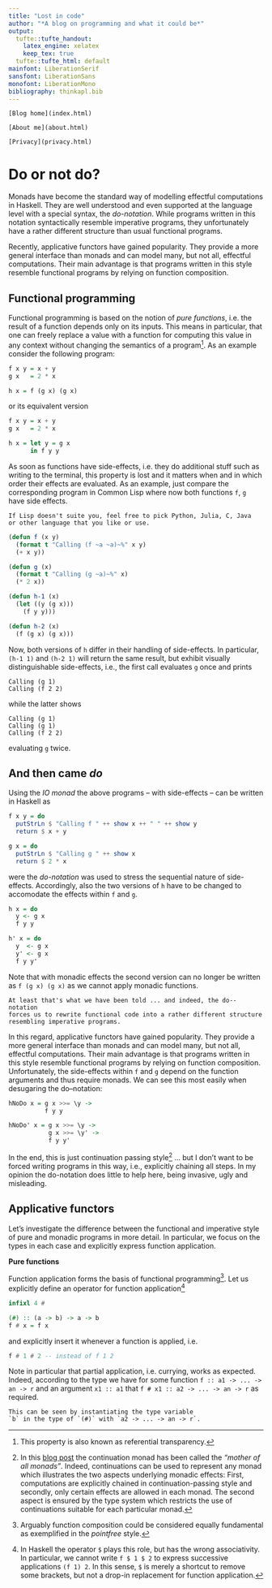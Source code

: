 ```yaml
---
title: "Lost in code"
author: "*A blog on programming and what it could be*"
output:
  tufte::tufte_handout:
    latex_engine: xelatex
    keep_tex: true
  tufte::tufte_html: default
mainfont: LiberationSerif
sansfont: LiberationSans
monofont: LiberationMono
bibliography: thinkapl.bib
---
```


```marginfigure
[Blog home](index.html)

[About me](about.html)

[Privacy](privacy.html)
```

# Do or not do?

Monads have become the standard way of modelling effectful
computations in Haskell. They are well understood and even supported
at the language level with a special syntax, the *do-notation*. While
programs written in this notation syntactically resemble imperative
programs, they unfortunately have a rather different structure than
usual functional programs.

Recently, applicative functors have gained popularity. They provide a
more general interface than monads and can model many, but not all,
effectful computations. Their main advantage is that programs written
in this style resemble functional programs by relying on function
composition.

## Functional programming

Functional programming is based on the notion of *pure functions*,
i.e. the result of a function depends only on its inputs. This means
in particular, that one can freely replace a value with a function for
computing this value in any context without changing the semantics of
a program[^ref]. As an example consider the following program:

[^ref]: This property is also known as referential transparency.

```haskell
f x y = x + y
g x   = 2 * x

h x = f (g x) (g x)
```

or its equivalent version

```haskell
f x y = x + y
g x   = 2 * x

h x = let y = g x
      in f y y
```

As soon as functions have side-effects, i.e. they do additional stuff
such as writing to the terminal, this property is lost and it matters
when and in which order their effects are evaluated. As an example,
just compare the corresponding program in Common Lisp where now both
functions `f`, `g` have side effects.

```marginfigure
If Lisp doesn't suite you, feel free to pick Python, Julia, C, Java
or other language that you like or use.
```

```lisp
(defun f (x y)
  (format t "Calling (f ~a ~a)~%" x y)
  (+ x y))

(defun g (x)
  (format t "Calling (g ~a)~%" x)
  (* 2 x))

(defun h-1 (x)
  (let ((y (g x)))
    (f y y)))

(defun h-2 (x)
  (f (g x) (g x)))
```

Now, both versions of `h` differ in their handling of side-effects. In
particular, `(h-1 1)` and `(h-2 1)` will return the same result, but
exhibit visually distinguishable side-effects, i.e., the first call
evaluates `g` once and prints

```
Calling (g 1)
Calling (f 2 2)
```

while the latter shows

```
Calling (g 1)
Calling (g 1)
Calling (f 2 2)
```

evaluating `g` twice.

## And then came *do*

Using the *IO monad* the above programs -- with side-effects -- can be
written in Haskell as

```haskell
f x y = do
  putStrLn $ "Calling f " ++ show x ++ " " ++ show y
  return $ x + y

g x = do
  putStrLn $ "Calling g " ++ show x
  return $ 2 * x
```

were the *do-notation* was used to stress the sequential nature of
side-effects. Accordingly, also the two versions of `h` have to be
changed to accomodate the effects within `f` and `g`.

```haskell
h x = do
  y <- g x
  f y y

h' x = do
  y  <- g x
  y' <- g x
  f y y'
```

Note that with monadic effects the second version can no longer be
written as `f (g x) (g x)` as we cannot apply monadic functions.

```marginfigure
At least that's what we have been told ... and indeed, the do--notation
forces us to rewrite functional code into a rather different structure
resembling imperative programs.
```

In this regard, applicative functors have gained popularity. They
provide a more general interface than monads and can model many, but
not all, effectful computations. Their main advantage is that programs
written in this style resemble functional programs by relying on
function composition. Unfortunately, the side-effects within `f` and
`g` depend on the function arguments and thus require monads. We can
see this most easily when desugaring the do--notation: 

```haskell
hNoDo x = g x >>= \y ->
          f y y

hNoDo' x = g x >>= \y ->
           g x >>= \y' ->
           f y y' 
```

In the end, this is just continuation passing style[^cps] ... but I
don't want to be forced writing programs in this way, i.e., explicitly
chaining all steps. In my opinion the do-notation does little to help
here, being invasive, ugly and misleading.

[^cps]: In this [blog
	post](http://blog.sigfpe.com/2008/12/mother-of-all-monads.html}{\url{http://blog.sigfpe.com/2008/12/mother-of-all-monads.html)
	the continuation monad has been called the *"mother of all
	monads"*.  Indeed, continuations can be used to represent any
	monad which illustrates the two aspects underlying monadic
	effects: First, computations are explicitly chained in
	continuation-passing style and secondly, only certain effects are
	allowed in each monad. The second aspect is ensured by the type
	system which restricts the use of continuations suitable for each
	particular monad.

## Applicative functors

Let's investigate the difference between the functional and imperative
style of pure and monadic programs in more detail. In particular, we
focus on the types in each case and explicitly express function
application.

**Pure functions**

[^fun]: Arguably function composition could be considered equally
  fundamental as exemplified in the *pointfree* style.

Function application forms the basis of functional
programming[^fun]. Let us explicitly define an operator for function
application[^app]

[^app]: In Haskell the operator `$` plays this role, but has the wrong
  associativity. In particular, we cannot write `f $ 1 $ 2` to express
  successive applications `(f 1) 2`. In this sense, `$` is merely a
  shortcut to remove some brackets, but not a drop-in replacement for
  function application.

```haskell
infixl 4 #

(#) :: (a -> b) -> a -> b
f # x = f x
```

and explicitly insert it whenever a function is applied, i.e.

```haskell
f # 1 # 2 -- instead of f 1 2
```

Note in particular that partial application, i.e. currying, works as
expected. Indeed, according to the type we have for some function
`f :: a1 -> ... -> an -> r` and an argument
`x1 :: a1` that `f # x1 :: a2 -> ... -> an -> r` as
required.

```marginfigure
This can be seen by instantiating the type variable
`b` in the type of `(#)` with `a2 -> ... -> an -> r`.
```
